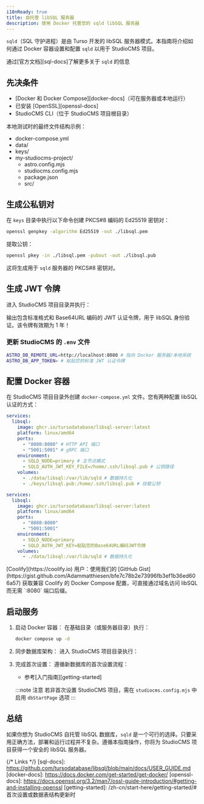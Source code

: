 ```yaml
---
i18nReady: true
title: 自托管 libSQL 服务器
description: 使用 Docker 托管您的 sqld libSQL 服务器
---
```



`sqld`（SQL 守护进程）是由 Turso 开发的 libSQL 服务器模式。本指南将介绍如何通过 Docker 容器设置和配置 `sqld` 以用于 StudioCMS 项目。

<ReadMore>通过[官方文档][sql-docs]了解更多关于 `sqld` 的信息</ReadMore>

## 先决条件

- [Docker 和 Docker Compose][docker-docs]（可在服务器或本地运行）
- 已安装 [OpenSSL][openssl-docs]
- StudioCMS CLI（位于 StudioCMS 项目根目录）

本地测试时的最终文件结构示例：

<FileTree>

- docker-compose.yml
- data/
- keys/
- my-studiocms-project/
  - astro.config.mjs
  - studiocms.config.mjs
  - package.json
  - src/

</FileTree>

## 生成公私钥对

在 `keys` 目录中执行以下命令创建 PKCS#8 编码的 Ed25519 密钥对：  
```bash  
openssl genpkey -algorithm Ed25519 -out ./libsql.pem  
```  

提取公钥：  
```bash
openssl pkey -in ./libsql.pem -pubout -out ./libsql.pub
```

这将生成用于 `sqld` 服务器的 PKCS#8 密钥对。

## 生成 JWT 令牌

进入 StudioCMS 项目目录并执行：

<PackageManagers pkg='studiocms' type='run' args='crypto gen-jwt -e 31556926 "../keys/libsql.pem"' />

输出包含标准格式和 Base64URL 编码的 JWT 认证令牌，用于 libSQL 身份验证。该令牌有效期为 1 年！

### 更新 StudioCMS 的 `.env` 文件

```sh
ASTRO_DB_REMOTE_URL=http://localhost:8080 # 指向 Docker 服务器/本地系统
ASTRO_DB_APP_TOKEN= # 粘贴您的标准 JWT 认证令牌
```

## 配置 Docker 容器

在 StudioCMS 项目目录外创建 `docker-compose.yml` 文件。您有两种配置 libSQL 认证的方式：

<Tabs>

<TabItem label="公钥文件方式">

```yml
services:
  libsql:
    image: ghcr.io/tursodatabase/libsql-server:latest
    platform: linux/amd64
    ports:
      - "8080:8080" # HTTP API 端口
      - "5001:5001" # gRPC 端口
    environment:
      - SQLD_NODE=primary # 主节点模式
      - SQLD_AUTH_JWT_KEY_FILE=/home/.ssh/libsql.pub # 公钥路径
    volumes:
      - ./data/libsql:/var/lib/sqld # 数据持久化
      - ./keys/libsql.pub:/home/.ssh/libsql.pub # 挂载公钥
```

</TabItem>

<TabItem label="JWT 令牌方式">

```yml
services:
  libsql:
    image: ghcr.io/tursodatabase/libsql-server:latest
    platform: linux/amd64
    ports:
      - "8080:8080"
      - "5001:5001"
    environment:
      - SQLD_NODE=primary
      - SQLD_AUTH_JWT_KEY=粘贴您的Base64URL编码JWT令牌
    volumes:
      - ./data/libsql:/var/lib/sqld # 数据持久化
```

</TabItem>

</Tabs>

<Aside type="note" title="部署到 Coolify？">
[Coolify](https://coolify.io) 用户：使用我们的 [GitHub Gist](https://gist.github.com/Adammatthiesen/bfe7c78b2e73996fb3ef1b36ed606a57) 获取兼容 Coolify 的 Docker Compose 配置，可直接通过域名访问 libSQL 而无需 `:8080` 端口后缀。
</Aside>

## 启动服务

<Steps>

1. 启动 Docker 容器：
   在基础目录（或服务器目录）执行：
   ```sh
   docker compose up -d
   ```

2. 同步数据库架构：
   进入 StudioCMS 项目目录执行：
   <PackageManagers type="exec" args="astro db push --remote" />

3. 完成首次设置：
   遵循新数据库的首次设置流程：
   - 参考[入门指南][getting-started]
   
   :::note 注意
   若非首次设置 StudioCMS 项目，需在 `studiocms.config.mjs` 中启用 `dbStartPage` 选项
   :::

</Steps>

## 总结

如果你想为 StudioCMS 自托管 libSQL 数据库，`sqld` 是一个可行的选择。只要采用正确方法，部署和运行过程并不复杂。遵循本指南操作，你将为 StudioCMS 项目获得一个安全的 libSQL 服务器。

{/* Links */}
[sql-docs]: https://github.com/tursodatabase/libsql/blob/main/docs/USER_GUIDE.md
[docker-docs]: https://docs.docker.com/get-started/get-docker/
[openssl-docs]: https://docs.openssl.org/3.2/man7/ossl-guide-introduction/#getting-and-installing-openssl
[getting-started]: /zh-cn/start-here/getting-started/#首次设置或数据表结构更新时